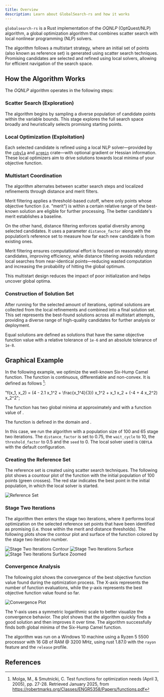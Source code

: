 ```yaml
---
title: Overview
description: Learn about GlobalSearch-rs and how it works
---
```



`globalsearch-rs` is a Rust implementation of the _OQNLP_ (OptQuest/NLP) algorithm, a global
optimization algorithm that combines scatter search with local nonlinear programming (NLP) solvers.

The algorithm follows a multistart strategy, where an initial set of points (also known as reference
set) is generated using scatter search techniques. Promising candidates are selected and refined
using local solvers, allowing for efficient navigation of the search space.

## How the Algorithm Works

The _OQNLP_ algorithm operates in the following steps:

### Scatter Search (Exploration)

The algorithm begins by sampling a diverse population of candidate points within the variable
bounds. This stage explores the full search space broadly and heuristically selects promising
starting points.

### Local Optimization (Exploitation)

Each selected candidate is refined using a local NLP solver—provided by the [`cobyla`](https://github.com/relf/cobyla) and [`argmin`](https://github.com/argmin-rs/argmin) crate—with optional gradient or Hessian information.
These local optimizers aim to drive solutions towards local minima of your objective function.

### Multistart Coordination

The algorithm alternates between scatter search steps and localized refinements through distance and
merit filters.

Merit filtering applies a threshold-based cutoff, where only points whose objective function (i.e.
"merit") is within a certain relative range of the best-known solution are eligible for further
processing. The better candidate's merit establishes a baseline.

On the other hand, distance filtering enforces spatial diversity among selected candidates. It uses
a parameter `distance_factor` along with the population’s reference set to measure how far each new
candidate is from existing ones.

Merit filtering ensures computational effort is focused on reasonably strong candidates, improving
efficiency, while distance filtering avoids redundant local searches from near-identical
points—reducing wasted computation and increasing the probability of hitting the global optimum.

This multistart design reduces the impact of poor initialization and helps uncover global optima.

### Construction of Solution Set

After running for the selected amount of iterations, optimal solutions are collected from the local
refinements and combined into a final solution set. This set represents the best-found solutions
across all multistart attempts, providing a diverse range of high-quality candidates for further
analysis or deployment.

Equal solutions are defined as solutions that have the same objective function value with a relative
tolerance of `1e-6` and an absolute tolerance of `1e-8`.

## Graphical Example

In the following example, we optimize the well-known Six-Hump Camel function. The function is continuous, differentiable and non-convex. It is defined as follows [^1]:

  "f(x_1, x_2) = (4 - 2.1 x_1^2 + \\frac{x_1^4}{3}) x_1^2 + x_1 x_2 + (-4 + 4 x_2^2) x_2^2";

<Latex formula={f} />

The function has two global minima at approximately <Latex formula="\mathbf{x}^* = (0.0898, -0.7126)" inline /> and <Latex formula="\mathbf{x}^* = (-0.0898, 0.7126)" inline /> with a function value of <Latex formula="f(\mathbf{x}^*) \approx -1.0316" inline />.

The function is defined in the domain <Latex formula="x_1 \in [-3, 3]" inline /> and <Latex formula="x_2 \in [-2, 2]" inline />.

In this case, we run the algorithm with a population size of 100 and 65 stage two iterations. The `distance_factor` is set to 0.75, the `wait_cycle` to 10, the `threshold_factor` to 0.5 and the `seed` to 0. The local solver used is `COBYLA` with the default configuration.

### Creating the Reference Set

The reference set is created using scatter search techniques. The following plot shows a countour plot of the function with the initial population of 100 points (green crosses). The red star indicates the best point in the initial population, in which the local solver is started.

![Reference Set](../figures/sixhumpcamel_contour_with_initial_population.svg)

### Stage Two Iterations

The algorithm then enters the stage two iterations, where it performs local optimization on the selected reference set points that have been identified as promising (i.e. those within the merit and distance thresholds). The following plots show the contour plot and surface of the function colored by the stage two iteration number.

![Stage Two Iterations Contour](../figures/sixhumpcamel_contour_zoomed.svg)
![Stage Two Iterations Surface](../figures/sixhumpcamel_3d_surface_stage_two.svg)
![Stage Two Iterations Surface Zoomed](../figures/sixhumpcamel_3d_surface_zoomed_stage_two.svg)

### Convergence Analysis

The following plot shows the convergence of the best objective function value found during the optimization process. The X-axis represents the number of function evaluations, while the y-axis represents the best objective function value found so far.

![Convergence Plot](../figures/sixhumpcamel_convergence_analysis.svg)

The Y-axis uses a symmetric logarithmic scale to better visualize the convergence behavior. The plot shows that the algorithm quickly finds a good solution and then improves it over time. The algorithm successfully finds both global minima of the Six-Hump Camel function.

The algorithm was run on a Windows 10 machine using a Ryzen 5 5500 processor with 16 GB of RAM @ 3200 MHz, using rust 1.87.0 with the `rayon` feature and the `release` profile.

## References

[^1]:
    Molga, M., & Smutnicki, C. Test functions for optimization needs (April 3, 2005), pp. 27-28. Retrieved January 2025, from https://robertmarks.org/Classes/ENGR5358/Papers/functions.pdf
